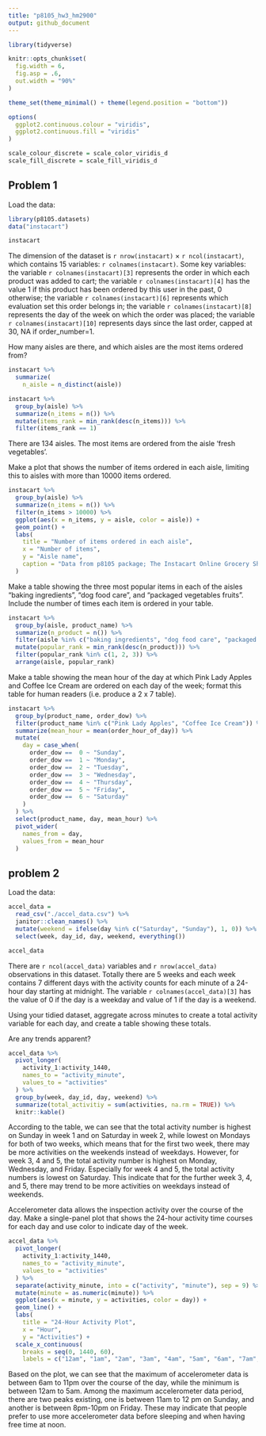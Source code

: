 ```yaml
---
title: "p8105_hw3_hm2900"
output: github_document
---
```


```r
library(tidyverse)

knitr::opts_chunk$set(
  fig.width = 6,
  fig.asp = .6,
  out.width = "90%"
)

theme_set(theme_minimal() + theme(legend.position = "bottom"))

options(
  ggplot2.continuous.colour = "viridis",
  ggplot2.continuous.fill = "viridis"
)

scale_colour_discrete = scale_color_viridis_d
scale_fill_discrete = scale_fill_viridis_d
```

## Problem 1

Load the data:

```r
library(p8105.datasets)
data("instacart")

instacart
```

The dimension of the dataset is `r nrow(instacart)` × `r ncol(instacart)`, which contains 15 variables: `r colnames(instacart)`. 
Some key variables: the variable `r colnames(instacart)[3]` represents the order in which each product was added to cart; the variable `r colnames(instacart)[4]` has the value 1 if this product has been ordered by this user in the past, 0 otherwise; the variable `r colnames(instacart)[6]` represents which evaluation set this order belongs in; the variable `r colnames(instacart)[8]` represents the day of the week on which the order was placed; the variable `r colnames(instacart)[10]` represents days since the last order, capped at 30, NA if order_number=1.


How many aisles are there, and which aisles are the most items ordered from?

```r
instacart %>%
  summarize(
    n_aisle = n_distinct(aisle))

instacart %>%
  group_by(aisle) %>%
  summarize(n_items = n()) %>%
  mutate(items_rank = min_rank(desc(n_items))) %>%
  filter(items_rank == 1)
```

There are 134 aisles. The most items are ordered from the aisle 'fresh vegetables'.  


Make a plot that shows the number of items ordered in each aisle, limiting this to aisles with more than 10000 items ordered.

```r
instacart %>%
  group_by(aisle) %>%
  summarize(n_items = n()) %>%
  filter(n_items > 10000) %>%
  ggplot(aes(x = n_items, y = aisle, color = aisle)) +
  geom_point() +
  labs(
    title = "Number of items ordered in each aisle",
    x = "Number of items",
    y = "Aisle name",
    caption = "Data from p8105 package; The Instacart Online Grocery Shopping Dataset 2017."
  )
```


Make a table showing the three most popular items in each of the aisles “baking ingredients”, “dog food care”, and “packaged vegetables fruits”. Include the number of times each item is ordered in your table.

```r
instacart %>%
  group_by(aisle, product_name) %>%
  summarize(n_product = n()) %>%
  filter(aisle %in% c("baking ingredients", "dog food care", "packaged vegetables fruits")) %>%
  mutate(popular_rank = min_rank(desc(n_product))) %>%
  filter(popular_rank %in% c(1, 2, 3)) %>%
  arrange(aisle, popular_rank)
```


Make a table showing the mean hour of the day at which Pink Lady Apples and Coffee Ice Cream are ordered on each day of the week; format this table for human readers (i.e. produce a 2 x 7 table).

```r
instacart %>%
  group_by(product_name, order_dow) %>%
  filter(product_name %in% c("Pink Lady Apples", "Coffee Ice Cream")) %>%
  summarize(mean_hour = mean(order_hour_of_day)) %>%
  mutate(
    day = case_when(
      order_dow ==  0 ~ "Sunday",
      order_dow ==  1 ~ "Monday",
      order_dow ==  2 ~ "Tuesday",
      order_dow ==  3 ~ "Wednesday",
      order_dow ==  4 ~ "Thursday",
      order_dow ==  5 ~ "Friday",
      order_dow ==  6 ~ "Saturday"
    )
  ) %>%
  select(product_name, day, mean_hour) %>%
  pivot_wider(
    names_from = day,
    values_from = mean_hour
  )
```

## problem 2

Load the data:

```r
accel_data = 
  read_csv("./accel_data.csv") %>%
  janitor::clean_names() %>%
  mutate(weekend = ifelse(day %in% c("Saturday", "Sunday"), 1, 0)) %>%
  select(week, day_id, day, weekend, everything())

accel_data
```

There are `r ncol(accel_data)` variables and `r nrow(accel_data)` observations in this dataset. Totally there are 5 weeks and each week contains 7 different days with the activity counts for each minute of a 24-hour day starting at midnight. The variable `r colnames(accel_data)[3]` has the value of 0 if the day is a weekday and value of 1 if the day is a weekend. 


Using your tidied dataset, aggregate across minutes to create a total activity variable for each day, and create a table showing these totals.

Are any trends apparent?

```r
accel_data %>%
  pivot_longer(
    activity_1:activity_1440,
    names_to = "activity_minute",
    values_to = "activities"
  ) %>%
  group_by(week, day_id, day, weekend) %>%
  summarize(total_activitiy = sum(activities, na.rm = TRUE)) %>%
  knitr::kable()
```

According to the table, we can see that the total activity number is highest on Sunday in week 1 and on Saturday in week 2, while lowest on Mondays for both of two weeks, which means that for the first two week, there may be more activities on the weekends instead of weekdays. However, for week 3, 4 and 5, the total activity number is highest on Monday, Wednesday, and Friday. Especially for week 4 and 5, the total activity numbers is lowest on Saturday. This indicate that for the further week 3, 4, and 5, there may trend to be more activities on weekdays instead of weekends.


Accelerometer data allows the inspection activity over the course of the day. Make a single-panel plot that shows the 24-hour activity time courses for each day and use color to indicate day of the week.

```r
accel_data %>%
  pivot_longer(
    activity_1:activity_1440,
    names_to = "activity_minute",
    values_to = "activities"
  ) %>%
  separate(activity_minute, into = c("activity", "minute"), sep = 9) %>%
  mutate(minute = as.numeric(minute)) %>%
  ggplot(aes(x = minute, y = activities, color = day)) + 
  geom_line() + 
  labs(
    title = "24-Hour Activity Plot",
    x = "Hour",
    y = "Activities") +
  scale_x_continuous(
    breaks = seq(0, 1440, 60),
    labels = c("12am", "1am", "2am", "3am", "4am", "5am", "6am", "7am", "8am", "9am", "10am", "11am", "12pm", "1pm", "2pm", "3pm", "4pm", "5pm", "6pm", "7pm", "8pm", "9pm", "10pm", "11pm", "12am"))
```

Based on the plot, we can see that the maximum of accelerometer data is between 6am to 11pm over the course of the day, while the minimum is between 12am to 5am. Among the maximum accelerometer data period, there are two peaks existing, one is between 11am to 12 pm on Sunday, and another is between 8pm-10pm on Friday. These may indicate that people prefer to use more accelerometer data before sleeping and when having free time at noon.


